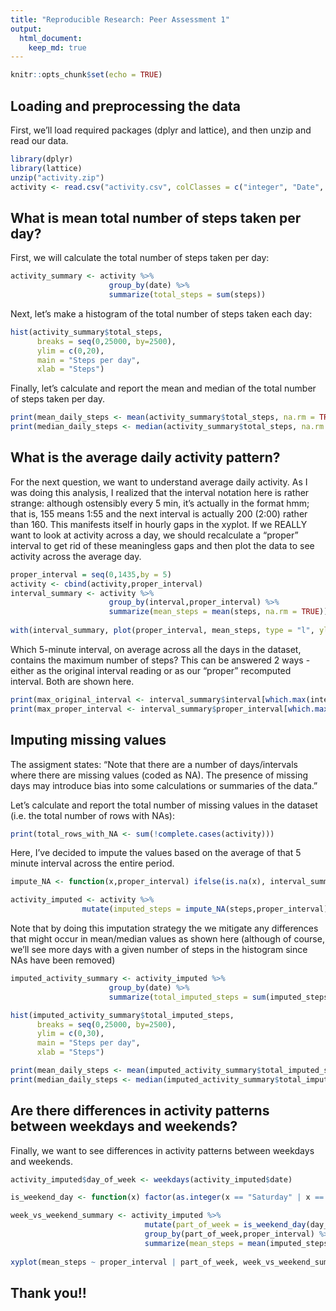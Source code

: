 ```yaml
---
title: "Reproducible Research: Peer Assessment 1"
output: 
  html_document:
    keep_md: true
---
```


```r
knitr::opts_chunk$set(echo = TRUE)
```

## Loading and preprocessing the data
First, we'll load required packages (dplyr and lattice), and then unzip and read our data.

```r
library(dplyr)
library(lattice)
unzip("activity.zip")
activity <- read.csv("activity.csv", colClasses = c("integer", "Date", "integer"))
```

## What is mean total number of steps taken per day?
First, we will calculate the total number of steps taken per day:

```r
activity_summary <- activity %>% 
                      group_by(date) %>% 
                      summarize(total_steps = sum(steps))
```

Next, let's make a histogram of the total number of steps taken each day:

```r
hist(activity_summary$total_steps, 
      breaks = seq(0,25000, by=2500), 
      ylim = c(0,20), 
      main = "Steps per day", 
      xlab = "Steps")
```

Finally, let's calculate and report the mean and median of the total number of steps taken per day.
```r
print(mean_daily_steps <- mean(activity_summary$total_steps, na.rm = TRUE))
print(median_daily_steps <- median(activity_summary$total_steps, na.rm = TRUE))
```

## What is the average daily activity pattern?
For the next question, we want to understand average daily activity. As I was doing this analysis, I realized that the interval notation here is rather strange: although ostensibly every 5 min, it's actually in the format hmm; that is, 155 means 1:55 and the next interval is actually 200 (2:00) rather than 160. This manifests itself in hourly gaps in the xyplot. If we REALLY want to look at activity across a day, we should recalculate a "proper" interval to get rid of these meaningless gaps and then plot the data to see activity across the average day.

```r
proper_interval = seq(0,1435,by = 5)
activity <- cbind(activity,proper_interval)
interval_summary <- activity %>%
                      group_by(interval,proper_interval) %>%
                      summarize(mean_steps = mean(steps, na.rm = TRUE)) 
                      
with(interval_summary, plot(proper_interval, mean_steps, type = "l", ylab = ("Mean steps taken")))
```

Which 5-minute interval, on average across all the days in the dataset, contains the maximum number of steps?
This can be answered 2 ways - either as the original interval reading or as our "proper" recomputed interval. Both are shown here.
```r
print(max_original_interval <- interval_summary$interval[which.max(interval_summary$mean_steps)])
print(max_proper_interval <- interval_summary$proper_interval[which.max(interval_summary$mean_steps)])
```

## Imputing missing values
The assigment states: "Note that there are a number of days/intervals where there are missing values (coded as NA). The presence of missing days may introduce bias into some calculations or summaries of the data."

Let's calculate and report the total number of missing values in the dataset (i.e. the total number of rows with NAs):
```r
print(total_rows_with_NA <- sum(!complete.cases(activity)))
```

Here, I've decided to impute the values based on the average of that 5 minute interval across the entire period.
```r

impute_NA <- function(x,proper_interval) ifelse(is.na(x), interval_summary$mean_steps[(proper_interval/5)+1],x) 

activity_imputed <- activity %>%
                mutate(imputed_steps = impute_NA(steps,proper_interval))
```

Note that by doing this imputation strategy the we mitigate any differences that might occur in mean/median values as shown here (although of course, we'll see more days with a given number of steps in the histogram since NAs have been removed)

```r
imputed_activity_summary <- activity_imputed %>% 
                      group_by(date) %>% 
                      summarize(total_imputed_steps = sum(imputed_steps))

hist(imputed_activity_summary$total_imputed_steps, 
      breaks = seq(0,25000, by=2500), 
      ylim = c(0,30), 
      main = "Steps per day", 
      xlab = "Steps")

print(mean_daily_steps <- mean(imputed_activity_summary$total_imputed_steps, na.rm = TRUE))
print(median_daily_steps <- median(imputed_activity_summary$total_imputed_steps, na.rm = TRUE))
```

## Are there differences in activity patterns between weekdays and weekends?
Finally, we want to see differences in activity patterns between weekdays and weekends.

```r
activity_imputed$day_of_week <- weekdays(activity_imputed$date)

is_weekend_day <- function(x) factor(as.integer(x == "Saturday" | x == "Sunday"), labels = c("Weekday", "Weekend"))

week_vs_weekend_summary <- activity_imputed %>%
                              mutate(part_of_week = is_weekend_day(day_of_week)) %>%
                              group_by(part_of_week,proper_interval) %>%
                              summarize(mean_steps = mean(imputed_steps, na.rm = TRUE))
                              
xyplot(mean_steps ~ proper_interval | part_of_week, week_vs_weekend_summary, type = "l", layout = c(1,2), xlab = "5 minute interval", ylab = "Mean Number of Steps")
```

## Thank you!!